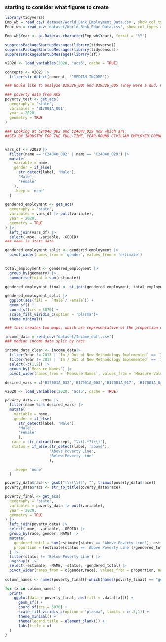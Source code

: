 ### starting to consider what figures to create

```r
library(tidyverse)
Emp_wb = read_csv('dataset/World_Bank_Employment_Data.csv', show_col_types = F)
Educ_wb = read_csv('dataset/World_Bank_Educ_Data.csv', show_col_types = F)

```

```r
Emp_wb$Year <- as.Date(as.character(Emp_wb$Year), format = "%Y") 

```

```r
suppressPackageStartupMessages(library(tidyverse))
suppressPackageStartupMessages(library(tidycensus))
suppressPackageStartupMessages(library(sf))

v2020 <- load_variables(2020, "acs5", cache = TRUE)

concepts <- v2020 |>
  filter(str_detect(concept, '^MEDIAN INCOME'))

### Would like to analyze B19326_004 and B19326_005 (They were a dud, most likely skewed due to part-time workers)

### poverty data from ACS
poverty_test <- get_acs(
  geography = 'state',
  variables = 'B17001A_001',
  year = 2020,
  geometry = TRUE
)

### Looking at C24040_002 and C24040_029 now which are
##SEX BY INDUSTRY FOR THE FULL-TIME, YEAR-ROUND CIVILIAN EMPLOYED POPULATION 16 YEARS AND OVER for male and female


vars_df <- v2020 |>
  filter(name == 'C24040_002' | name == 'C24040_029') |>
  mutate(
    variable = name,
    gender = if_else(
      str_detect(label, 'Male'),
      'Male',
      'Female'
    ),
    .keep = 'none'
  )

gendered_employment <- get_acs(
  geography = 'state',
  variables = vars_df |> pull(variable),
  year = 2020,
  geometry = TRUE
) |> 
  left_join(vars_df) |>
  select(-moe, -variable, -GEOID) 
### name is state data

gendered_employment_split <- gendered_employment |>
  pivot_wider(names_from = 'gender', values_from = 'estimate')
  

total_employment <- gendered_employment |>
  group_by(geometry) |>
  summarise(total = sum(estimate))

gendered_employment_final <- st_join(gendered_employment, total_employment, join = st_equals)

```

```r
gendered_employment_split |>
  ggplot(aes(fill =  `Male`/`Female`)) + 
  geom_sf() +
  coord_sf(crs = 5070) +
  scale_fill_viridis_c(option = 'plasma')+
  theme_minimal()

### this creates two maps, which are representative of the proportion of full time, year round civilians in each state faceted by gender. I'm not sure if this is the best approach to data presentation, and I am open to other ideas
```

```r
income_data = read_csv("dataset/Income_dofl.csv")
### median income data split by race

income_data_clean <- income_data|>
  filter(Year != 2013 | `In / Out of New Methodology Implemented` == 'In')|>
  filter(Year != 2017 | `In / Out of New Methodology Implemented` == 'In')|>
  select(-c(1,2)) |>
  group_by(`Measure Names`) |>
  pivot_wider(names_from = `Measure Names`, values_from = `Measure Values`) |> arrange(desc(Year))
```

```r
desired_vars = c('B17001A_032','B17001A_003','B17001A_017', 'B17001A_046','B17001B_003','B17001B_017','B17001B_032','B17001B_046','B17001C_003','B17001C_017','B17001C_032','B17001C_046','B17001D_003','B17001D_017','B17001D_032','B17001D_046','B17001E_003','B17001E_017','B17001E_032','B17001E_046','B17001F_003','B17001F_017','B17001F_032','B17001F_046','B17001G_003','B17001G_017','B17001G_032','B17001G_046','B17001H_003','B17001H_017','B17001H_032','B17001H_046','B17001I_003','B17001I_017','B17001I_032','B17001I_046')

v2020 <- load_variables(2020, "acs5", cache = TRUE)

poverty_data <- v2020 |>
  filter(name %in% desired_vars) |>
  mutate(
    variable = name,
    gender = if_else(
      str_detect(label, 'Male'),
      'Male',
      'Female'
      ),
   race = str_extract(concept, "\\((.*?)\\)"),
   status = if_else(str_detect(label, 'above'),
                    'Above Poverty Line',
                    'Below Poverty Line'
                    ),

    .keep= 'none'
  )

poverty_data$race <- gsub("[\\(\\)]", "", trimws(poverty_data$race))
poverty_data$race <- str_to_title(poverty_data$race)

poverty_final <- get_acs(
  geography = 'state',
  variables = poverty_data |> pull(variable),
  year = 2020,
  geometry = TRUE
) |> 
  left_join(poverty_data) |>
  select(-moe, -variable, -GEOID) |>
  group_by(race, gender, NAME) |>
  mutate(
    gendered_total = sum(estimate[status == 'Above Poverty Line'], estimate[status == 'Below Poverty Line']),
    proportion = (estimate[status == 'Above Poverty Line']/gendered_total)
  ) |>
  filter(status != 'Below Poverty Line') |>
  ungroup() |>
  select(-estimate, -NAME, -status, -gendered_total) |>
  pivot_wider(names_from = c(gender,race), values_from = proportion, names_sep = ' ')
  
column_names <- names(poverty_final)[-which(names(poverty_final) == "geometry")]

for (x in column_names) {
  print(
    ggplot(data = poverty_final, aes(fill = .data[[x]])) +
      geom_sf() +
      coord_sf(crs = 5070) +
      scale_fill_viridis_c(option = 'plasma', limits = c(.3,1)) +
      theme_minimal() +
      theme(legend.title = element_blank()) +
      labs(title = x)
  )
}
```



